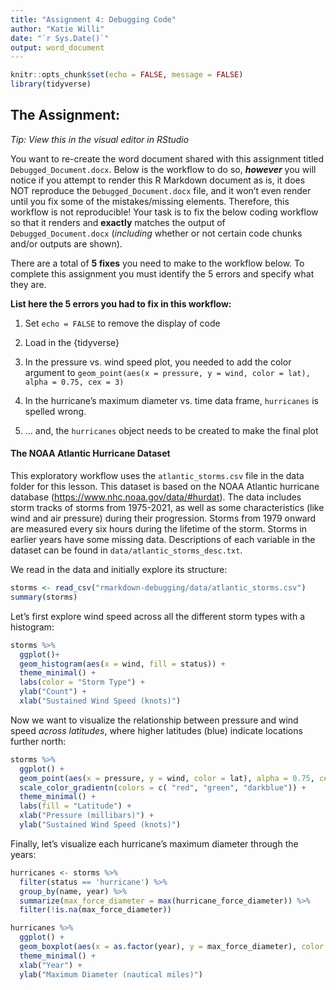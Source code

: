 ```yaml
---
title: "Assignment 4: Debugging Code"
author: "Katie Willi"
date: "`r Sys.Date()`"
output: word_document
---
```


```r
knitr::opts_chunk$set(echo = FALSE, message = FALSE)
library(tidyverse)
```
## The Assignment:

*Tip: View this in the visual editor in RStudio*

You want to re-create the word document shared with this assignment titled `Debugged_Document.docx`. Below is the workflow to do so, ***however*** you will notice if you attempt to render this R Markdown document as is, it does NOT reproduce the `Debugged_Document.docx` file, and it won't even render until you fix some of the mistakes/missing elements. Therefore, this workflow is not reproducible! Your task is to fix the below coding workflow so that it renders and **exactly** matches the output of `Debugged_Document.docx` (*including* whether or not certain code chunks and/or outputs are shown).

There are a total of **5 fixes** you need to make to the workflow below. To complete this assignment you must identify the 5 errors and specify what they are.

**List here the 5 errors you had to fix in this workflow:**

1.  Set `echo = FALSE` to remove the display of code

2.  Load in the {tidyverse}

3.  In the pressure vs. wind speed plot, you needed to add the color argument to `geom_point(aes(x = pressure, y = wind, color = lat), alpha = 0.75, cex = 3)`

4.  In the hurricane's maximum diameter vs. time data frame, `hurricanes` is spelled wrong.

5.  ... and, the `hurricanes` object needs to be created to make the final plot

#### The NOAA Atlantic Hurricane Dataset

This exploratory workflow uses the `atlantic_storms.csv` file in the data folder for this lesson. This dataset is based on the NOAA Atlantic hurricane database (<https://www.nhc.noaa.gov/data/#hurdat>). The data includes storm tracks of storms from 1975-2021, as well as some characteristics (like wind and air pressure) during their progression. Storms from 1979 onward are measured every six hours during the lifetime of the storm. Storms in earlier years have some missing data. Descriptions of each variable in the dataset can be found in `data/atlantic_storms_desc.txt`.

We read in the data and initially explore its structure:

```r
storms <- read_csv("rmarkdown-debugging/data/atlantic_storms.csv")
summary(storms)
```

Let's first explore wind speed across all the different storm types with a histogram:

```r
storms %>% 
  ggplot()+
  geom_histogram(aes(x = wind, fill = status)) +
  theme_minimal() +
  labs(color = "Storm Type") + 
  ylab("Count") +
  xlab("Sustained Wind Speed (knots)") 
```

Now we want to visualize the relationship between pressure and wind speed *across latitudes*, where higher latitudes (blue) indicate locations further north:

```r
storms %>%
  ggplot() +
  geom_point(aes(x = pressure, y = wind, color = lat), alpha = 0.75, cex = 3) +
  scale_color_gradientn(colors = c( "red", "green", "darkblue")) +
  theme_minimal() +
  labs(fill = "Latitude") + 
  xlab("Pressure (millibars)") +
  ylab("Sustained Wind Speed (knots)") 
```

Finally, let's visualize each hurricane's maximum diameter through the years:

```r
hurricanes <- storms %>% 
  filter(status == 'hurricane') %>%
  group_by(name, year) %>%
  summarize(max_force_diameter = max(hurricane_force_diameter)) %>%
  filter(!is.na(max_force_diameter))
```

```r
hurricanes %>%
  ggplot() +
  geom_boxplot(aes(x = as.factor(year), y = max_force_diameter), color = "darkblue", fill = "skyblue") +
  theme_minimal() +
  xlab("Year") +
  ylab("Maximum Diameter (nautical miles)")
```
